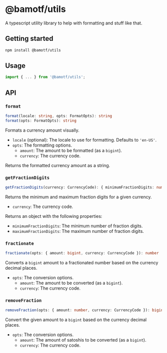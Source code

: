 # @bamotf/utils

A typescript utility library to help with formatting and stuff like that.

## Getting started

```sh npm2yarn
npm install @bamotf/utils
```

## Usage

```js
import { ... } from '@bamotf/utils';
```

## API

### `format`

```ts
format(locale: string, opts: FormatOpts): string
format(opts: FormatOpts): string
```

Formats a currency amount visually.

- `locale` (optional): The locale to use for formatting. Defaults to `'en-US'`.
- `opts`: The formatting options.
  - `amount`: The amount to be formatted (as a `bigint`).
  - `currency`: The currency code.

Returns the formatted currency amount as a string.

### `getFractionDigits`

```ts
getFractionDigits(currency: CurrencyCode): { minimumFractionDigits: number, maximumFractionDigits: number }
```

Returns the minimum and maximum fraction digits for a given currency.

- `currency`: The currency code.

Returns an object with the following properties:

- `minimumFractionDigits`: The minimum number of fraction digits.
- `maximumFractionDigits`: The maximum number of fraction digits.

### `fractionate`

```ts
fractionate(opts: { amount: bigint, currency: CurrencyCode }): number
```

Converts a `bigint` amount to a fractionated number based on the currency
decimal places.

- `opts`: The conversion options.
  - `amount`: The amount to be converted (as a `bigint`).
  - `currency`: The currency code.

### `removeFraction`

```ts
removeFraction(opts: { amount: number, currency: CurrencyCode }): bigint
```

Convert the given amount to a `bigint` based on the currency decimal places.

- `opts`: The conversion options.
  - `amount`: The amount of satoshis to be converted (as a `bigint`).
  - `currency`: The currency code.
